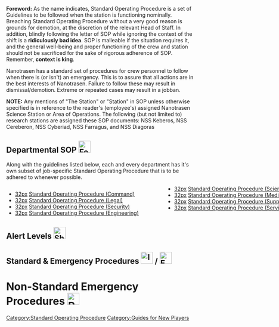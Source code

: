 <!--
=== WARNING ===

Editing this page on the wiki will get overwritten by the next autowiki update from the internal git.
Please edit on there.

=== WARNING ===
-->
{{Glossarytable}}

'''Foreword:''' As the name indicates, Standard Operating Procedure is a set of Guidelines to be followed when the station is functioning nominally. Breaching Standard Operating Procedure without a very good reason is grounds for demotion, at the discretion of the relevant Head of Staff. In addition, blindly following the letter of SOP while ignoring the context of the shift is a '''ridiculously bad idea'''. SOP is malleable if the situation requires it, and the general well-being and proper functioning of the crew and station should not be sacrificed for the sake of rigorous adherence of SOP. Remember, '''context is king'''.

Nanotrasen has a standard set of procedures for crew personnel to follow when there is (or isn't) an emergency. This is to assure that all actions are in the best interests of Nanotrasen. Failure to follow these may result in dismissal/demotion. Extreme or repeated cases may result in a jobban.

'''NOTE:''' Any mentions of "The Station" or "Station" in SOP unless otherwise specified is in reference to the reader's (employee's) assigned Nanotrasen Science Station or Area of Operations. The following (but not limited to) research stations are assigned these SOP documents: NSS Keberos, NSS Cereberon, NSS Cyberiad, NSS Farragus, and NSS Diagoras

==Departmental SOP [[File:Folder.png|32px]]==

Along with the guidelines listed below, each and every department has it's own subset of job-specific Standard Operating Procedure that is to be adhered to whenever possible.

<div style="column-count:2;-moz-column-count:2;-webkit-column-count:2; width: 60em;">
* [[file:Ntflag.png|32px]] [[Standard Operating Procedure (Command)]]
* [[file:Gavel.png|32px]] [[Legal Standard Operating Procedure|Standard Operating Procedure (Legal)]]
* [[file:Handcuffs.png|32px]] [[Standard Operating Procedure (Security)]]
* [[file:Wrench.png|32px]] [[Standard Operating Procedure (Engineering)]]
* [[file:Cyborg.png|32px]] [[Standard Operating Procedure (Science)]]
* [[file:Healthanalyzer.png|32px]] [[Standard Operating Procedure (Medical)]]
* [[file:GrayCrate.png|32px]] [[Standard Operating Procedure (Supply)]]
* [[file:Burger.png|32px]] [[Standard Operating Procedure (Service)]]
</div>

==Alert Levels [[File:Shuttleconsole.png|32px]]==
{{pageframecollapse
 | color      = 308E30
 | image      = Greenpin.png
 | title      = Security Level Green - Status: All clear; no threats on-board/near the station
 | header     = ''"Attention! Security level lowered to green. All threats to the station have passed. All weapons need to be holstered and privacy laws are once again fully enforced."''
 | content    = '''Called by:''' Anyone with Captain-Level Access at a working Communications Console.

'''Conditions:'''
* Default Alert Code at the start of the shift. Do not change unless a threat is suspected/confirmed;
'''OR'''
* All confirmed/suspected threats to the station and/or crew have been handled, or simply vanished on their own. It is recommended that, after 15+ minutes on Code Blue without any hostile activity, Code Green be called;

'''Security:'''

* All weapons must be holstered or kept in pockets/suit storage slots unless absolutely required;

* Random searches are not permitted without express permission by either the Head of Security, Captain or Magistrate. However, searches are still permitted if there is reasonable suspicion of a crime

'''Secure Areas:'''
{{Hatnote|EVA Storage, Tech Storage, Gravity Generator, Engineering Secure Storage, AI Upload, Teleporter, Vault, anywhere else requiring command level access that does not get regularly used}}

* Secure areas such as the teleporter and EVA are to be left unbolted and ready to be used for their intended purposes. Exceptions are below;

* The Vault is not to be opened unless repairs are required, gold is required for Research and Development (in case Mining fails to deliver) or a critical item needs to be hidden in the safe

'''General Crew:'''

* While not required, it is recommended that the crew activate and maximize their Suit Sensors, due to the potential for workplace accidents;

* Free transit through the station is permitted for the crew, outside of Secure Areas.
}}

{{pageframecollapse
 | color      = 394FCC
 | image      = Bluepin.png
 | title      = Security Level Blue - Status: There is a suspected threat on-board/near the station
 | header     = ''"Attention! Security level elevated to blue. The station has received reliable information about possible hostile activity on the station. Security staff may have weapons visible and random searches are permitted."''
 | content    = '''Called by:''' Anyone with Captain-Level Access at a working Communications Console.

'''Conditions:'''
* There is a suspected threat on-board the station, or at a nearby location in space. This includes any signs of hostile activity that have not caused any damage to station or crew, but nonetheless seem present.
'''OR'''
* Confirmed Code Red threats have been properly handled or subsided on their own. It is recommended that, after 15+ minutes on Code Red without any hostile activity, Code Blue be called.

'''Security:'''

* Weapons do not need to be holstered. However, it is recommended that Security personnel follow Security SOP in order to prevent accidents and to be fully aware of armament procedure;

* Random searches are fully permitted. Security personnel may detain any personnel refusing a random search in order to conduct said search;

'''Secure Areas:'''
{{Hatnote|EVA Storage, Tech Storage, Gravity Generator, Engineering Secure Storage, AI Upload, Teleporter, Vault, anywhere else requiring command level access that does not get regularly used}}

* It is recommended that all Secure Areas be bolted down unless their use is necessary;

'''General Crew:'''

* All personnel are highly recommended to maximize their Suit Sensors;

* Personnel are to report any suspicious activity to the nearest member of Security, or use their PDA or headsets if required;

* Personnel are highly encouraged to exercise caution, even if the threat is only suspected. Following simple safety procedures (such as not going through Maintenance alone) can prevent needless accidents;

* Visitors to the station (anyone with Civilian-level access) are recommended to stay in public areas, for their safety.
}}

{{pageframecollapse
 | color      = 8B0000
 | image      = Redpin.png
 | title      = Security Level Red - Status: There is a confirmed, hostile threat on-board/near the station
 | header     = ''"Attention! Code Red! There is an immediate and serious threat to the station. Security may have weapons unholstered at all times. Random searches are allowed and advised."''
 | content    = '''Called by:''' Any two personnel with Command-Level Access, at a Card Swiper. Requires close timing.

'''Conditions:'''
* There is a confirmed, hostile threat on-board the station or nearby in space. This threat should pose recognizable danger to the station and/or crew at large.

'''Security:'''

* Security personnel should read Security SOP for armament, armory and safety procedures;

* Random searches are fully permitted and recommended. Security personnel may detain any personnel refusing a random search in order to conduct said search;

* Security personnel are to cooperate fully with any Central Command Staff (such as Emergency Response Teams) in order to eliminate the threat to the station.

'''Secure Areas:'''
{{Hatnote|EVA Storage, Tech Storage, Gravity Generator, Engineering Secure Storage, AI Upload, Teleporter, Vault, anywhere else requiring command level access that does not get regularly used}}

* There are no restrictions on bolting Secure Areas. Secure Areas may be left bolted or unbolted at the discretion of Command personnel;

'''General Crew:'''

* All personnel are required to maximize their Suit Sensors;

* Unless their job demands it, personnel are forbidden from entering maintenance tunnels. Personnel in violation of this order may be charged with trespassing;

* Visitors to the station (anyone with Civilian-level access) are to remain inside the Bar, Library or Dormitories for the duration of Code Red;

* Personnel are to follow the instructions of Security staff, so long as they are within the bounds of Space Law and are not acting against the general well-being of the station and its crew. Failure to do so may lead to their arrest for Creating a Workplace Hazard.
}}

{{pageframecollapse
 | color      = C6A500
 | image      = Goldpin.png
 | title      = Security Level Gamma - Status: There is a massive threat to the safety of the station and crew
 | header     = ''"Attention! Gamma security level activated! Central Command has ordered the Gamma security level on the station. Security is to have weapons equipped at all times, and all civilians are to immediately seek their nearest head for transportation to a secure location."''
 | content    ='''Called by:''' Central Command. Use a Communications Console or Fax Machine in order to explain the situation. Remember, Gamma is rarely called, for good reason. Having a well-written, concise fax that explains the situation to the best of your ability, as well as why it deserves Code Gamma being called, signed and stamped by the Captain or Acting Captain, goes a long way towards ensuring Gamma is provided. Remember, this is for '''extreme emergencies''' only.

'''Conditions:'''
* There is a massive threat to the continued safety of the station and crew, threatening the very existence of the Station;

* However, this threat is not yet big enough to warrant the destruction of the Station, and Central Command may still want to protect their assets.

'''Security:'''

* Martial Law is enacted. Standard Operating Procedure is suspended. Security personnel have full permission to do whatever it takes to ensure that the safety of the station and crew is maintained. Personnel interfering with emergency procedures may be detained. Security are cleared to use lethal force in response to any physical threat. Assault of Command or ERT may be punished with immediate field execution.

* Random searches are fully permitted, allowed and encouraged. Security personnel may detain any personnel refusing a random search in order to conduct said search;

* If the Gamma Armory is deployed, Security are to secure its contents and distribute them to Security personnel in order to handle the threat. Non-Security personnel (including members of the Legal Sub-Department) are not to receive these weapons unless deemed necessary by the Warden, Head of Security, or Captain;

* Security personnel are to cooperate fully with any Central Command Staff (such as Emergency Response Teams) in order to eliminate the threat to the station.

'''Secure Areas:'''
{{Hatnote|EVA Storage, Tech Storage, Gravity Generator, Engineering Secure Storage, AI Upload, Teleporter, Vault, anywhere else requiring command level access that does not get regularly used}}

* All Secure Areas are to be bolted down. Secure Areas may be left unbolted at the discretion of Command personnel;

'''General Crew:'''

* All personnel are required to maximize their Suit Sensors;

* All personnel are to remain inside their Departments until such a point as Code Gamma has passed, unless specifically requested by Security and/or Command, or their particular skills can help resolve the situation (such as Field Medics or Engineers);

* Visitors to the station (anyone with Civilian-level access) are to remain inside the Bar, Library or Dormitories until such a point as Code Gamma has passed;

* Personnel are to follow the instructions of Security staff, so long as they are within the bounds of Space Law and are not acting against the general well-being of the station and its crew. Failure to do so may lead to their arrest for Creating a Workplace Hazard.
}}

{{pageframecollapse
 | color      = 800080
 | image      = Purplepin.png
 | title      = Security Level Delta - Status: The station's Nuclear Fission Device has been armed
 | header     = ''"The station's self-destruct mechanism has been engaged. All crew are instructed to abandon the station immediately. This is not a drill."''
 | content    = '''Called by:''' Malfunctioning AI Units or the on-board Nuclear Fission Device being activated.

'''Conditions:'''
* A Malfunctioning AI Unit has dropped all semblance of stealth and activated their Override Mechanism.
'''OR'''
* The on-board Nuclear Fission Device has been activated by Command or Central Command personnel. Though it does not trigger Code Delta, Nuclear Operative Nuclear Operations should still be considered as a Code Delta situation.

'''Security:'''

* In the case of a Malfunctioning AI Unit, all Security personnel are '''''required''''' to drop whatever it is they are doing, and proceed to neutralize the AI Unit. Any relevant help from station personnel (such as Engineers or Scientists) is not to be turned down;

* In the case of Nuclear Operatives, defusing the bomb is not recommended. Security personnel are to escort all other personnel off-station;

* In the case of a Central Command-authorized activation of the on-board Nuclear Fission Device, all Security personnel are to stand down.

'''Secure Areas:'''
{{Hatnote|EVA Storage, Tech Storage, Gravity Generator, Engineering Secure Storage, AI Upload, Teleporter, Vault, anywhere else requiring command level access that does not get regularly used}}

* Procedures are irrelevant.

'''General Crew:'''

* In the case of a Malfunctioning AI Unit or Nuclear Operatives that have armed a nuclear device, all non-vital personnel are to evacuate off-station immediately;

* In the case of a Central Command-authorized activation of the on-board Nuclear Fission Device, all personnel are to stand down.
}}

==Standard & Emergency Procedures [[File:Id regular.png|32px]] / [[File:EmergencyResponseTeam.png|32px]]==
{{pageframecollapse
 | color      = 88b1ef
 | image      = Goldpin.png
 | title      = Financial Procedures
 | header     = The following situations are well within the range of conventional station operations and should serve as firm guidelines for financial questions.
 | content    = The following clauses should serve as firm guidelines for financial and money account situations.

==[[File:Id regular.png|32px]] Money Accounts and Space Credits==

* Individual Crew Members have sole ownership over their money account and have discretion over where that money is spent, command or security members may not access crew money accounts unless their account is to be terminated after which the funds should be transferred to a department money account;

* Crew members not working on behalf of a department or not explicitly using a departments resources or facilities are permitted to ask for space credit compensation for personal gain in return for services or products they offer to other crew members;

* Department Money accounts should be used only for purchases for the entire department and not personal orders, departments should prioritize spending their funds on crates that the department needs and only spend money on optional crates when their is a surplus in funds;

* Department heads and command should maintain security over department accounts and only ever give out account credentials to heads of staff or trusted members within the department the respective head of staff oversees, however, heads of staff may at their own discretion enable any member of their department to have approval power over supply crates through the NanoBank PDA app;

* Department account funds are not limited to supply purchases and may be used for other things that would be otherwise beneficial to the station such as reasonable employee bonuses, compensation for non-department crew services, or interdepartmental exchanges.

}}

{{pageframe
 | color      = 88b1ef
 | image      = Goldpin.png
 | title      = Standard Procedures
 | header     = The following situations are well within the range of conventional station operations and should serve as firm guidelines for standard situations.
 | content    = <br>

==[[File:Id regular.png|32px]] Hiring/Transfer Policies==

* No new hires or transfers are permitted without contacting the relevant Head of Staff. If one is not available, promoting an Acting Head of Staff is recommended. If none is available, the Head of Personnel/Captain are to utilize their best judgement (see Command SOP for any exceptions);

* Promotion to Acting Head of Staff requires authorization by the Captain or Acting Captain;

* The following jobs require permission from Central Command before hiring/transfer is done: Blueshield, NanoTrasen Representative, Internal Affairs Agent, and Magistrate. The same applies to any functionally identical job with another title;

* All new hires to the Security Department, and Legal Sub-Department, are to be mindshield implanted and fully checked for unauthorized materials or suspicious communications.

==[[File:Recycler.gif|32px]] Firing/Demotion Policies==

* In the case of a full dismissal, the relevant ID is to be terminated;

* In the case of a demotion, Civilian-level access is recommended. Alternatively, jobs such as Janitor or Clown may also be used;

* No dismissals or demotions are to be performed without authorization from the relevant Head of Staff or Captain. See Chain of Command for how to handle dismissing a member of Command;

* Personnel are to report to the Head of Personnel for dismissal/demotion. Failure to do so will lead to Security detaining them forcefully;

* After a legal dismissal/demotion order is given to the person dismissed/demoted (e.g: by radio), any activity inside the previously assigned Department is to be considered Trespassing/Major Trespassing, and any item kept from said Department is to be considered Petty Theft/Theft. It is, as such, highly recommended that dismissed/demoted personnel willingly turn in all restricted items and cooperate with the process if they wish to avoid being brigged.

===Causes for Demotion and Dismissal===
{{Hatnote|Refer to the above for dismissal authority. Ultimately, the decision to fire/demote any personnel falls to the relevant Head of Staff or Captain. This is merely a list of reasons to fire someone over.}}

* Any medium-severe breach of Standard Operating Procedure without proper cause;

* Any medium crime or higher;

* Critical incompetence at a given job;

* Refusal to follow legal and relevant orders by the respective Head of Staff. Legality and relevance of said orders are to be judged by the Captain or Head of Personnel;

* Creation of an abusive and/or unsafe work environment. Personnel consistently berating, insulting, belittling, or otherwise treating their coworkers like dirt, should be immediately disciplined.

===Vote of No Confidence===
{{Hatnote|A Vote of No Confidence is a method for crew to arrange for demotions of unfit command members. It must have a justified reason, detailed below, against the Head of Staff or Captain in question.}}

* Votes have to be verified by a 3rd party who will tally the votes and verify the validity of the reason for it. The 3rd party must be the on-station Captain (unless they are the target of the vote), NT Representative, Magistrate or Centcomm if none of the previous are capable of acting as such. 

* If the 3rd party dismisses the vote reason, the target of the vote must have their authority respected and not be further harassed about it, doing so may result in a demotion for creating an abusive work environment against them. If the department is understaffed or a tie occurs, the 3rd party may participate the vote.

* Votes by departamental crew against their Head of Staff must pass with a 2/3 majority in favor of the vote for it to take effect.

* Votes by Heads of Staff against their Captain must pass a simple majority in favor of the vote for it to take effect.

* Justified reasons for a vote include but are not limited to; 'Causes for Demotion and Dismissal' breaches, Absenteeism, critical lack of communication, abuse of authority and incompetence, among others.

* Unjustified reasons for a vote include but are not limited to; Personal gripes, reasonable and legal disciplining or firing of their staff and denial of permission, among others. 

* If someone is to be demoted by a vote, Centcomm is to be informed afterwards via fax the details, vote count, reasons alongside other relevant information of the demotion. 

}}

{{pageframecollapse
 | color      = 88b1ef
 | image      = Goldpin.png
 | title      = Emergency Procedures
 | header     = The following situations are well within the range of conventional emergency station operations and should serve as firm guidelines for emergency situations.
 | content    = <br>
 
==[[File:EmergencyResponseTeam.png|32px]] Emergency Response Teams==

===Crew Procedures===

* Emergency Response Teams are only to be called when there is a Code Red-level threat or above;

* Emergency Response Teams are not to be called concurrently with the NTV Charon (Escape Shuttle). Pick one or the other;

* Emergency Response Teams are to be called when there is a major emergency aboard the station that the crew does not have the resources to fight properly. This includes, but is not limited to, any hostile threat present without an active Security force, or massive station damage without an active Engineering force;

* Emergency Response Teams are not to be called without majority approval from Command;

* Emergency Response Teams officially outrank anyone short of a Central Command Officer. Unless their actions are blatantly illegal and against the best interest of NanoTrasen, the station and its crew, their orders are to be followed above anyone else's.

===Emergency Response Team Procedures===

* The Emergency Response Team Leader is to ensure that all members of the Team are present before boarding the Station;

* The Emergency Response Team Leader is to be considered the top authority inside the Emergency Response Team. Unless their orders are blatantly illegal and against the best interest of NanoTrasen, the station and its crew, they are to be followed above anyone else's;

* All members of the Emergency Response Team are to activate their helmet cameras (by clicking the button next to their helmet) and maintain open lines of communication between them;

* The Emergency Response Team is to prioritize whatever it was they were called over. Digressions are not permitted;

* The Emergency Response Team is to ensure that none of its equipment falls in the hands of either the crew or hostile forces

==[[File:Airlock_external.png|32px]] NTV Charon - The Escape Shuttle==

* The NTV Charon is not to be called concurrently with an Emergency Response Team. Pick one or the other;

* In the event of hostile biohazard lifeforms appearing on the station (such as Xenomorphs or Class 7-10 Blob Organisms), Central Command is to be notified before the NTV Charon is called. Failure to do so may lead to the Charon being recalled in order to enforce quarantine. Similarly, Central Command may prohibit calling the Charon in order to handle the biohazard;

* In the event that the NTV Charon is called, all personnel are to wrap up their current task and head to the Escape Lobby within, at most, five minutes before departure;

* Forcing an early departure of the NTV Charon is not permitted unless the structural integrity of the Charon is endangered (such as a nearby Gravitational Singularity, or a Meteor Storm), or the safety of the crew aboard the Charon is threatened (such as nearby hostile Ascendants or Nar-Sie Constructs);

* All currently brigged personnel are to be kept in the Shuttle Brig;

* All personnel in critical medical condition are to be given emergency medical aid.
}}

=Non-Standard Emergency Procedures [[File:Radiationman.png|32px]]=
{{pageframe
 | color      = 606D89
 | image      = Graypin.png
 | title      = Emergency Situation Procedures
 | content    = The following situations are so outside the range of conventional station operation, that special procedure was drawn up for them. These are by no means rigid guidelines, but merely server as an indicator on what should be done to preserve the integrity of the station and its crew.

==[[File:FireExtinguisher.png|32px]] Fire/Gas Spills ==

* All personnel are to vacate the affected area;

* Hazard Lock systems are to be left untouched. Deliberately opening Hazard Locks during a Fire/Gas Spill in order to open way to the Hazard is to be considered Sabotage/Grand Sabotage;

* Engineering and Atmospherics personnel are to restore the affected area to working and livable condition.

==[[File:Generic_biosuit.png|32px]] [[Guide to Virology|Viral Outbreak Procedures]]==

{{Hatnote|A Viral Outbreak is defined as a situation where a Viral Pathogen has infected a significant portion of the crew (>10%). In the event of a Viral Outbreak, all infected personnel are to direct themselves to Medbay '''immediately'''. Any personnel experiencing odd symptoms are also recommended to head to Medbay, even if there is no Viral Outbreak.''}}

1. All Medbay personnel are to contribute in fighting the outbreak if there are no other critical patients requiring assistance. Eliminating the Viral Threat becomes '''number one priority''';

2. Personnel are to be informed of known symptoms, and directed to Medbay immediately if they are suffering from them;

3. All infected personnel are to be confined to either an Isolated Room, or Virology;

4. A blood sample is to be taken from an infected person, for study;

5. If any infected personnel attempt to leave containment, Medbay Quarantine is to be '''initiated immediately''', and only lifted when more patients need to be admitted, or the Viral Outbreak is over;

6. The cure must be identified, and administered to at least one (1) infected person. A blood sample must then be taken in order to produce a Vaccine;

7. Once Vaccines are produced, they are to be handed out to all infected personnel;

8. A sample of blood with the correct Antibodies must be kept in storage, in case any stray cases remained untreated;

9. In case the Viral Pathogen leads to fluid leakage, cleaning these fluids is to be considered '''top priority''';

10. Once the Viral Outbreak is over, all personnel are to return to regular duties.

==[[File:Meteor.gif|32px]] Meteor Storms==

* Personnel are to head to the Central Primary Hallway for the duration of the storm;

* No repair activities are to be performed until the end of the storm, for safety reasons;

* All personnel performing EVA duty are to return to the station post haste;

* In the case of a short storm, Engineering is to repair any damage done ASAP;

* In the case of a prolonged storm, no repair activities on non-critical components are to be performed. Personnel are to remain in the Central Primary Hallway, and all efforts focused on maintaining the integrity of the area. The NTV Charon is to be called when possible (at the discretion of Command), and an early launch is permitted.

==[[File:Singulo_1.gif|32px]] Singularity Containment Failure==

The Gravitational Singularity is to be tracked at all costs. If the Gravitational Singularity heads towards the main station, the NTV Charon is to be called. If the Gravitational Singularity heads off-station, damage done to the station should be taken into consideration. See below:

* In the case of massive station damage, the NTV Charon is to be called;

* In the case of light-medium station damage, an ERT is recommended, or, in the case of a competent Engineering team, merely extensive repairs.

==[[File:Tesla gen.png|32px]] Tesla Containment Failure==

* The Tesla Matrix is to be tracked at all costs, and its current location announced to the crew;

* If the Tesla Matrix remains inside the Station rather than arcing into space, the Charon is to be called.

==[[File:Supermatter.png|32px]] Supermatter Delamination Event==

* The Supermatter Crystal is to be vented to space;

* In such a case as the Supermatter Crystal containment was not equipped with a way to space the Crystal, the area around the Crystal is to be evacuated, and all personnel involved in the construction fired and brigged for Sabotage.

==[[File:DarkGygax.png|32px]] Syndicate Declaration of War==

* All weapons restrictions are lifted. Beepsky, and any other Security Bots, should have their protocols updated to reflect this;

* Supply should focus on requesting as many weapons as possible. Security is to be prioritized for distribution, but regular personnel may also be armed;

* Research and Development is to be manned. This is not negotiable. Science should work in tandem with Mining in order to fabricate weapons and equipment to fight the Syndicate Attack Team;

* Erecting barricades in critical locations is highly recommended;

* The NTV Charon may be called at the discretion of Command. If the station is not damaged after the fighting has subsided, it is recommended that the crew finish the shift.

==[[File:Ntflagfire.gif|32px]] Confirmed Revolution==

* All personnel are to comply with orders from Security personnel, so long as said orders are lawful. Failure to do so is grounds for detainment and inspection of possessions, as well as possible Mindshield Implantation, at the discretion of the Head of Security, or Acting Head of Security;

* All personnel that are brigged for Medium Crimes or higher are to receive Mindshield Implantation. Similarly, if the number of active revolutionaries is more than twice the number of loyalists, the Head of Security or Acting Head of Security may order random implantation of crew members;

* Lethal force is fully authorized if the number of active revolutionaries is more than twice the number of loyalists, and said revolutionaries are actively hostile.
}}

{{SOPTable}}
[[Category:Standard Operating Procedure]]
[[Category:Guides for New Players]]



